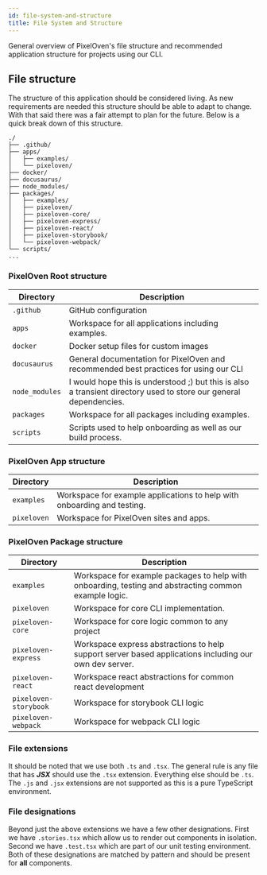 ```yaml
---
id: file-system-and-structure
title: File System and Structure
---
```


General overview of PixelOven's file structure and recommended application structure for projects using our CLI.

## File structure

The structure of this application should be considered living. As new requirements are needed this structure should be able to adapt to change. With that said there was a fair attempt to plan for the future. Below is a quick break down of this structure.

```
./
├── .github/
├── apps/
│   ├── examples/
│   └── pixeloven/
├── docker/
├── docusaurus/
├── node_modules/
├── packages/
│   ├── examples/
│   ├── pixeloven/
│   ├── pixeloven-core/
│   ├── pixeloven-express/
│   ├── pixeloven-react/
│   ├── pixeloven-storybook/
│   └── pixeloven-webpack/
└── scripts/
...
```

### PixelOven Root structure

| Directory      | Description                                                                                                       |
| -------------- | ----------------------------------------------------------------------------------------------------------------- |
| `.github`      | GitHub configuration                                                                                              |
| `apps`         | Workspace for all applications including examples.                                                                |
| `docker`       | Docker setup files for custom images                                                                              |
| `docusaurus`   | General documentation for PixelOven and recommended best practices for using our CLI                              |
| `node_modules` | I would hope this is understood ;) but this is also a transient directory used to store our general dependencies. |
| `packages`     | Workspace for all packages including examples.                                                                    |
| `scripts`      | Scripts used to help onboarding as well as our build process.                                                     |

### PixelOven App structure

| Directory   | Description                                                             |
| ----------- | ----------------------------------------------------------------------- |
| `examples`  | Workspace for example applications to help with onboarding and testing. |
| `pixeloven` | Workspace for PixelOven sites and apps.                                 |

### PixelOven Package structure

| Directory             | Description                                                                                            |
| --------------------- | ------------------------------------------------------------------------------------------------------ |
| `examples`            | Workspace for example packages to help with onboarding, testing and abstracting common example logic.  |
| `pixeloven`           | Workspace for core CLI implementation.                                                                 |
| `pixeloven-core`      | Workspace for core logic common to any project                                                         |
| `pixeloven-express`   | Workspace express abstractions to help support server based applications including our own dev server. |
| `pixeloven-react`     | Workspace react abstractions for common react development                                              |
| `pixeloven-storybook` | Workspace for storybook CLI logic                                                                      |
| `pixeloven-webpack`   | Workspace for webpack CLI logic                                                                        |

### File extensions

It should be noted that we use both `.ts` and `.tsx`. The general rule is any file that has **_JSX_** should use the `.tsx` extension. Everything else should be `.ts`. The `.js` and `.jsx` extensions are not supported as this is a pure TypeScript environment.

### File designations

Beyond just the above extensions we have a few other designations. First we have `.stories.tsx` which allow us to render out components in isolation. Second we have `.test.tsx` which are part of our unit testing environment. Both of these designations are matched by pattern and should be present for **all** components.
